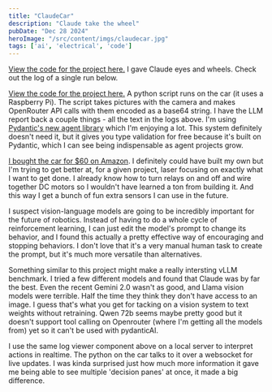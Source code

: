 ```yaml
---
title: "ClaudeCar"
description: "Claude take the wheel"
pubDate: "Dec 28 2024"
heroImage: "/src/content/imgs/claudecar.jpg"
tags: ['ai', 'electrical', 'code']
---
```


[View the code for the project here.](https://github.com/pwspen/vlmcar)
I gave Claude eyes and wheels. Check out the log of a single run below.


<LogViewer mode="playback" logs_fpath="/src/content/imgs/test_log.json" client:load />

[View the code for the project here.](https://github.com/pwspen/vlmcar)
A python script runs on the car (it uses a Raspberry Pi). The script takes pictures with the camera
and makes OpenRouter API calls with them encoded as a base64 string. I have the LLM report back a couple things -
all the text in the logs above. I'm using [Pydantic's new agent library](https://ai.pydantic.dev/) which
I'm enjoying a lot. This system definitely doesn't need it, but it gives you type validation for free
because it's built on Pydantic, which I can see being indispensable as agent projects grow.

[I bought the car for $60 on Amazon](https://www.amazon.com/Freenove-Raspberry-Tracking-Avoidance-Ultrasonic/dp/B07YD2LT9D).
I definitely could have built my own but I'm trying to get better at, for a given project, laser
focusing on exactly what I want to get done. I already know how to turn relays on and off
and wire together DC motors so I wouldn't have learned a ton from building it. And this way
I get a bunch of fun extra sensors I can use in the future.

I suspect vision-language models are going to be incredibly important for the future of robotics. Instead of having to do
a whole cycle of reinforcement learning, I can just edit the model's prompt to change its behavior, and I found this
actually a pretty effective way of encouraging and stopping behaviors. I don't love that it's a very manual human task
to create the prompt, but it's much more versatile than alternatives.

Something similar to this project might make a really intersting vLLM benchmark. I tried a few different models
and found that Claude was by far the best. Even the recent Gemini 2.0 wasn't as good, and Llama vision models were
terrible. Half the time they think they don't have access to an image. I guess that's what you get for tacking on
a vision system to text weights without retraining. Qwen 72b seems maybe pretty good but it doesn't support tool calling
on Openrouter (where I'm getting all the models from) yet so it can't be used with pydanticAI.

I use the same log viewer component above on a local server to interpret actions in realtime. The python on the car talks
to it over a websocket for live updates. I was kinda surprised just how much more information it gave me being able to see
multiple 'decision panes' at once, it made a big difference.